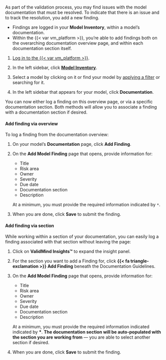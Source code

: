 As part of the validation process, you may find issues with the model documentation that must be resolved. To indicate that there is an issue and to track the resolution, you add a new finding. 

- Findings are logged in your **Model Inventory**, within a model's documentation. 
- Within the {{< var vm_platform >}}, you're able to add findings both on the overarching documentation overview page, and within each documentation section itself. 

1. [Log in to the {{< var vm_platform >}}]({{< var vm_url >}}).

2. In the left sidebar, click [**Model Inventory**]({{< var vm_url >}}/model-inventory).

3. Select a model by clicking on it or find your model by [applying a filter](#filter-project-findings) or searching for it.

4. In the left sidebar that appears for your model, click **Documentation**. 

You can now either log a finding on this overview page, or via a specific documentation section. Both methods will allow you to associate a finding with a documentation section if desired. 

#### Add finding via overview

To log a finding from the documentation overview: 

1. On your model's **Documentation** page, click **Add Finding**.

2. On the **Add Model Finding** page that opens, provide information for: 

   - Title
   - Risk area
   - Owner
   - Severity
   - Due date
   - Documentation section
   - Description

   At a minimum, you must provide the required information indicated by `*`.

3. When you are done, click **Save** to submit the finding. 

#### Add finding via section

While working within a section of your documentation, you can easily log a finding associated with that section without leaving the page:

1. Click on **ValidMind Insights™** to expand the insight panel.

2. For the section you want to add a Finding for, click **{{< fa triangle-exclamation >}}  Add Finding** beneath the Documentation Guidelines.

3. On the **Add Model Finding** page that opens,  provide information for: 

   - Title
   - Risk area
   - Owner
   - Severity
   - Due date
   - Documentation section
   - Description

   At a minimum, you must provide the required information indicated  indicated by <b>*</b>. **The documentation section will be auto-populated with the section you are working from** — you are able to select another section if desired.

3. When you are done, click **Save** to submit the finding. 
